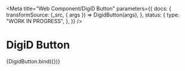 <!--
@license EUPL-1.2
Copyright (c) 2021 Robbert Broersma
-->



<Meta
  title="Web Component/DigiD Button"
  parameters={{
    docs: {
      transformSource: (_src, { args }) => DigidButton(args),
    },
    status: {
      type: "WORK IN PROGRESS",
    },
  }}
/>

# DigiD Button

<Canvas>
  <Story name="DigiD Button">{DigidButton.bind({})}</Story>
</Canvas>
